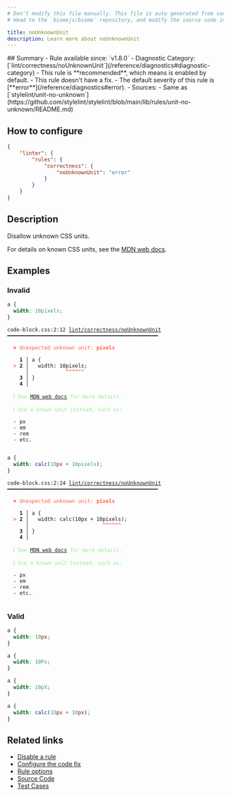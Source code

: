 ```yaml
---
# Don't modify this file manually. This file is auto generated from source, and you will lose your changes next time the website is built.
# Head to the `biomejs/biome` repository, and modify the source code in there.

title: noUnknownUnit
description: Learn more about noUnknownUnit
---
```


<Tabs>
<TabItem label="CSS" icon="seti:css">
## Summary
- Rule available since: `v1.8.0`
- Diagnostic Category: [`lint/correctness/noUnknownUnit`](/reference/diagnostics#diagnostic-category)
- This rule is **recommended**, which means is enabled by default.
- This rule doesn't have a fix.
- The default severity of this rule is [**error**](/reference/diagnostics#error).
- Sources: 
  - Same as [`stylelint/unit-no-unknown`](https://github.com/stylelint/stylelint/blob/main/lib/rules/unit-no-unknown/README.md)

## How to configure
```json title="biome.json"
{
	"linter": {
		"rules": {
			"correctness": {
				"noUnknownUnit": "error"
			}
		}
	}
}

```
## Description
Disallow unknown CSS units.

For details on known CSS units, see the [MDN web docs](https://developer.mozilla.org/en-US/docs/Learn/CSS/Building_blocks/Values_and_units#lengths).

## Examples

### Invalid

```css
a {
  width: 10pixels;
}
```

<pre class="language-text"><code class="language-text">code-block.css:2:12 <a href="https://biomejs.dev/linter/rules/no-unknown-unit">lint/correctness/noUnknownUnit</a> ━━━━━━━━━━━━━━━━━━━━━━━━━━━━━━━━━━━━━━━━━━━━━━━━━<br /><br />  <strong><span style="color: Tomato;">✖</span></strong> <span style="color: Tomato;">Unexpected unknown unit: </span><span style="color: Tomato;"><strong>pixels</strong></span><br />  <br />    <strong>1 │ </strong>a &#123;<br />  <strong><span style="color: Tomato;">&gt;</span></strong> <strong>2 │ </strong>  width: 10pixels;<br />   <strong>   │ </strong>           <strong><span style="color: Tomato;">^</span></strong><strong><span style="color: Tomato;">^</span></strong><strong><span style="color: Tomato;">^</span></strong><strong><span style="color: Tomato;">^</span></strong><strong><span style="color: Tomato;">^</span></strong><strong><span style="color: Tomato;">^</span></strong><br />    <strong>3 │ </strong>&#125;<br />    <strong>4 │ </strong><br />  <br />  <strong><span style="color: lightgreen;">ℹ</span></strong> <span style="color: lightgreen;">See </span><span style="color: lightgreen;"><a href="https://developer.mozilla.org/en-US/docs/Learn/CSS/Building_blocks/Values_and_units#lengths">MDN web docs</a></span><span style="color: lightgreen;"> for more details.</span><br />  <br />  <strong><span style="color: lightgreen;">ℹ</span></strong> <span style="color: lightgreen;">Use a known unit instead, such as:</span><br />  <br />  - px<br />  - em<br />  - rem<br />  - etc.<br />  <br /></code></pre>

```css
a {
  width: calc(10px + 10pixels);
}
```

<pre class="language-text"><code class="language-text">code-block.css:2:24 <a href="https://biomejs.dev/linter/rules/no-unknown-unit">lint/correctness/noUnknownUnit</a> ━━━━━━━━━━━━━━━━━━━━━━━━━━━━━━━━━━━━━━━━━━━━━━━━━<br /><br />  <strong><span style="color: Tomato;">✖</span></strong> <span style="color: Tomato;">Unexpected unknown unit: </span><span style="color: Tomato;"><strong>pixels</strong></span><br />  <br />    <strong>1 │ </strong>a &#123;<br />  <strong><span style="color: Tomato;">&gt;</span></strong> <strong>2 │ </strong>  width: calc(10px + 10pixels);<br />   <strong>   │ </strong>                       <strong><span style="color: Tomato;">^</span></strong><strong><span style="color: Tomato;">^</span></strong><strong><span style="color: Tomato;">^</span></strong><strong><span style="color: Tomato;">^</span></strong><strong><span style="color: Tomato;">^</span></strong><strong><span style="color: Tomato;">^</span></strong><br />    <strong>3 │ </strong>&#125;<br />    <strong>4 │ </strong><br />  <br />  <strong><span style="color: lightgreen;">ℹ</span></strong> <span style="color: lightgreen;">See </span><span style="color: lightgreen;"><a href="https://developer.mozilla.org/en-US/docs/Learn/CSS/Building_blocks/Values_and_units#lengths">MDN web docs</a></span><span style="color: lightgreen;"> for more details.</span><br />  <br />  <strong><span style="color: lightgreen;">ℹ</span></strong> <span style="color: lightgreen;">Use a known unit instead, such as:</span><br />  <br />  - px<br />  - em<br />  - rem<br />  - etc.<br />  <br /></code></pre>

### Valid

```css
a {
  width: 10px;
}
```

```css
a {
  width: 10Px;
}
```

```css
a {
  width: 10pX;
}
```

```css
a {
  width: calc(10px + 10px);
}
```

## Related links

- [Disable a rule](/linter/#disable-a-rule)
- [Configure the code fix](/linter#configure-the-code-fix)
- [Rule options](/linter/#rule-options)
- [Source Code](https://github.com/biomejs/biome/blob/main/crates/biome_css_analyze/src/lint/correctness/no_unknown_unit.rs)
- [Test Cases](https://github.com/biomejs/biome/blob/main/crates/biome_css_analyze/tests/specs/correctness/noUnknownUnit)

</TabItem>
</Tabs>

